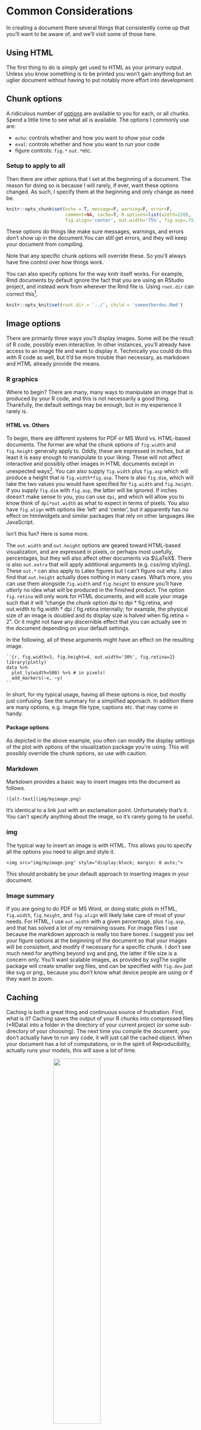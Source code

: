 # Common Considerations

In creating a document there several things that consistently come up that you'll want to be aware of, and we'll visit some of those here.

## Using HTML

The first thing to do is simply get used to HTML as your primary output.  Unless you know something is to be printed you won't gain anything but an uglier document without having to put notably more effort into development.  

## Chunk options

A ridiculous number of [options](https://yihui.name/knitr/options/) are available to you for each, or all chunks.  Spend a little time to see what all is available.  The options I commonly use are: 

- `echo`: controls whether and how you want to *show* your code
- `eval`: controls whether and how you want to *run* your code
- figure controls: `fig.*` `out.* `etc.

### Setup to apply to all

Then there are other options that I set at the beginning of a document. The reason for doing so is because I will rarely, if ever, want these options changed.  As such, I specify them at the beginning and only change as need be.

```r
knitr::opts_chunk$set(echo = T, message=F, warning=F, error=F, 
                      comment=NA, cache=T, R.options=list(width=220), 
                      fig.align='center', out.width='75%', fig.asp=.75)
```

These options do things like make sure messages, warnings, and errors don't show up in the document.<span class="marginnote">You can still get errors, and they will keep your document from compiling.</span>


Note that any specific chunk options will override these.  So you'll always have fine control over how things work.

You can also specify options for the way <span class="pack">knitr</span> itself works.  For example, Rmd documents by default ignore the fact that you are using an RStudio project, and instead work from wherever the Rmd file is. Using `root.dir` can correct this[^rmdrstudio].

```r
knitr::opts_knit$set(root.dir = '../', child = 'someotherdoc.Rmd')
```


## Image options

There are primarily three ways you'll display images. Some will be the result of R code, possibly even interactive. In other instances, you'll already have access to an image file and want to display it. Technically you could do this with R code as well, but it'd be more trouble than necessary, as markdown and HTML already provide the means.

### R graphics

Where to begin?  There are many, many ways to manipulate an image that is produced by your R code, and this is not necessarily a good thing.  Thankfully, the default settings may be enough, but in my experience it rarely is.

#### HTML vs. Others

To begin, there are different systems for PDF or MS Word vs. HTML-based documents. The former are what the chunk options of `fig.width` and `fig.height` generally apply to. Oddly, these are expressed in inches, but at least it is easy enough to manipulate to your liking.  These will not affect interactive and possibly other images in HTML documents except in unexpected ways[^widthplotly].  You can also supply `fig.width` plus `fig.asp` which will produce a height that is `fig.width*fig.asp`.  There is also `fig.dim`, which will take the two values you would have specified for `fig.width` and `fig.height`.  If you supply `fig.dim` with `fig.asp`, the latter will be ignored.  If inches doesn't make sense to you, you can use `dpi`, and which will allow you to know think of `dpi*out.width` as what to expect in terms of pixels.  You also have `fig.align` with options like 'left' and 'center', but it apparently has no effect on <span class="pack">htmlwidgets</span> and similar packages that rely on other languages like JavaScript.

Isn't this fun?  Here is some more.

The `out.width` and `out.height` options are geared toward HTML-based visualization, and are expressed in pixels, or perhaps most usefully, percentages, but they will also affect other documents via $\LaTeX$.  There is also `out.extra` that will apply additional arguments (e.g. css/img styling).  These `out.*` can also apply to Latex figures but I can't figure out why.   I also find that `out.height` actually does nothing in many cases. What's more, you can use them alongside `fig.width` and `fig.height` to ensure you'll have utterly no idea what will be produced in the finished product.  The option `fig.retina` will only work for HTML documents, and will scale your image such that it will "change the chunk option dpi to dpi * fig.retina, and out.width to fig.width * dpi / fig.retina internally; for example, the physical size of an image is doubled and its display size is halved when fig.retina = 2". Or it might not have any discernible effect that you can actually see in the document depending on your default settings.


In the following, all of these arguments might have an effect on the resulting image.

```
``{r, fig.width=3, fig.height=4, out.width='30%', fig.retina=2}
library(plotly)
data %>% 
  plot_ly(width=500) %>% # in pixels!
  add_markers(~x, ~y)
``
```

In short, for my typical usage, having all these options is nice, but mostly just confusing.  See the summary for a simplified approach.  In addition there are many options, e.g. image file type, captions etc. that may come in handy. 


<!-- ```{r} -->
<!-- # fig.width default -->
<!-- library(plotly) -->
<!-- mtcars %>%  -->
<!--   plot_ly(x=~wt, y=~mpg) -->
<!-- ``` -->
<!-- ```{r fig.width=2} -->
<!-- # fig.width = 2 -->
<!-- mtcars %>%  -->
<!--   plot_ly(x=~wt, y=~mpg) -->
<!-- ``` -->

<!-- ```{r fig.height=2} -->
<!-- # fig.height = 2; same as default -->
<!-- mtcars %>%  -->
<!--   plot_ly(x=~wt, y=~mpg) -->
<!-- ``` -->

<!-- ```{r fig.width=10} -->
<!-- # fig.width = 10 -->
<!-- mtcars %>%  -->
<!--   plot_ly(x=~wt, y=~mpg) -->
<!-- ``` -->


#### Package options

As depicted in the above example, you often can modify the display settings of the plot with options of the visualization package you're using.  This will possibly override the chunk options, so use with caution.


### Markdown

Markdown provides a basic way to insert images into the document as follows.

```
![alt-text](img/myimage.png)
```

It's identical to a link just with an exclamation point. Unfortunately that's it. You can't specify anything about the image, so it's rarely going to be useful.

### img

The typical way to insert an image is with HTML.  This allows you to specify all the options you need to align and style it.

```
<img src="img/myimage.png" style="display:block; margin: 0 auto;">
```

This should probably be your default approach to inserting images in your document. 

### Image summary

If you are going to do PDF or MS Word, or doing static plots in HTML, `fig.width`, `fig.height`, and `fig.align` will likely take care of most of your needs. For HTML, I use `out.width` with a given percentage, plus `fig.asp`, and that has solved a lot of my remaining issues.  For image files I use <img> because the markdown approach is really too bare bones. I suggest you set your figure options at the beginning of the document so that your images will be consistent, and modify if necessary for a specific chunk.  I don't see much need for anything beyond svg and png, the latter if file size is a concern only.  You'll want scalable images, as provided by svg<span class="marginnote">The <span class="pack">svglite</span> package will create smaller svg files, and can be specified with `fig.dev` just like svg or png.</span>, because you don't know what device people are using or if they want to zoom. 


## Caching


<span class="emph">Caching</span> is both a great thing and continuous source of frustration.  First, what is it?  Caching saves the output of your R chunks into compressed files (*RData) into a folder in the directory of your current project (or some sub-directory of your choosing).  The next time you compile the document, you don't actually have to run any code, it will just call the cached object.  When your document has a lot of computations, or in the spirit of Reproducibility, actually runs your models, this will save a lot of time.

<img src="img/cache.png" style="display:block; margin: 0 auto;" width=50%>

However, this is not a straightforward process.  When things change, the cache for the chunk must change. But what about subsequent chunks that depend on those results? The following is from the <span class="pack">knitr</span> package author Yihui Xie:

>Let me repeat the three factors that can affect cache (any change on them will invalidate old cache):

>- all chunk options except include; e.g. change tidy=TRUE to FALSE will break the old cache, but changing include will not R code in a chunk; 
- a tiny change in the R code will lead to removal of old cache, even if it is a change of a space or a blank line
- the R option width (getOption('width'))

I'll add you also don't typically cache an interactive visualization.  You'll get a message to that effect if you try.

However, things often don't work the way you expect with caching.  If something unexpected happens, and if you're naming the chunks, you can easily find and delete the offending files.  You can also rebuild the cache as needed by setting `cache-rebuild` to true. However, if you delete or change the name of the chunk those files will have to be explicitly removed, because they'll never be called again.  There is a `depends-on` chunk option that will allow you to update a cache if whatever previous chunk a chunk depends on has changed. In theory. In practice you should probably just put `auto.dep` to true and let knitr sort out such dependencies, and even then issues may arise. Finally, some packages simply don't work well with caching. <span class="marginnote">If you ever use <span class="pack">DiagrammeR</span> for visualization, let me save you a lot of headache and tell you to never cache the chunks where you use it. The results are mind-boggling if you do.</span> Just know that as great a feature this is, odd things will happen at some point.  When something about your document starts breaking or doing unexpected things, if you can't see a code problem, assume it's a cache problem, and rebuild.

I usually set cache to true, otherwise I'd be waiting minutes for some documents to compile.  I set that as an option at the beginning, but at various points in development I'll set `cache-rebuild=TRUE` to refresh everything[^cleandoc], and at times I'll  set it to rebuild specific chunks (e.g. the code might change, but underlying object has)[^checksum].  I've gotten to where I will set cache to false as an option for the (entire) current page I'm working on, so that I don't have to rebuild everything, but for something in a more fluid stage, I probably don't want to cache at all.


## Cleaning up output

Several packages are available to make your R results look better.  Here's a default data.frame, ugly. 

```r
head(mtcars)
```

One can start with <span class="pack">knitr's</span> <span class="func">kable</span> to create simple tables that look much better.

```r
knitr::kable(head(mtcars))
```
<br>

For interactivity, consider the <span class="pack">DT</span> package.

```r
DT::datatable(mtcars)
```

<br>


<span class="marginnote">Often after displaying tables and figures you'll want to put an extra line with \<br\> to give some more space before your next bit of text.</span>
Even model objects can go straight to publication ready tables with no effort on your part. The <span class="pack">broom</span> package works with many common model objects to convert their output to a <span class="objclass">data.frame</span> via <span class="func">tidy</span>. Then you can use <span class="pack">kable</span> or another package to pretty it up.

```r
broom::tidy(lm(mpg ~ wt, mtcars)) %>% 
  knitr::kable(digits = 2)
```
<br>

The <span class="pack">pander</span> package provides more control over tables, but also can work with some model objects directly.

```r
lm(mpg ~ wt, mtcars) %>% 
  pander::pander(round=2, justify='lrrrr', caption='Regression results')
```

<br>

For converting such things to $\LaTeX$ syntax, you will want to look at <span class="pack">xtable</span>, <span class="pack">stargazer</span>, and <span class="pack">Hmisc</span>.<span class="marginnote">Even if you don't need interactivity, I would add <span class="pack">DT</span> to your regular toolbox for tables, especially for HTML documents.</span>


In summary, you can get to publication ready results with figures, tables and text by just using the standard options or available packages, without having to go through the usual tedium.  


[^widthplotly]: Changing `fig.width` for a <span class="pack">plotly</span> image seems to affect the height, while `fig.height` doesn't do anything.

[^cleandoc]: For building website like documents, e.g. using <span class="pack">bookdown</span>, there is a `Clean All` option. However, all this does is delete files that get overwritten already, and so serves almost no purpose.  It'd be nice if it nuked the cache.

[^checksum]: A better way to probably do this is with `cache.extra = tools::md5sum('myfile.csv')`. That will, for example, rebuild the cache if that csv file has changed.

[^rmdrstudio]: There is a global option in RStudio to change this default behavior, though this doesn't seem to work at times.
